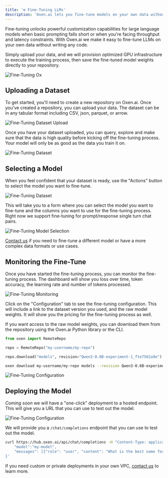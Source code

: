 ```yaml
---
title: '⚙️ Fine-Tuning LLMs'
description: 'Oxen.ai lets you fine-tune models on your own data without writing any code.'
---
```


Fine-tuning unlocks powerful customization capabilities for large language models when basic prompting falls short or when you're facing throughput and latency constraints. With Oxen.ai we make it easy to fine-tune LLMs on your own data without writing any code. 

Simply upload your data, and we will provision optimized GPU infrastructure to execute the training process, then save the fine-tuned model weights directly to your repository.

![Fine-Tuning Ox](/images/fine-tune-ox.jpg)

## Uploading a Dataset

To get started, you'll need to create a new repository on Oxen.ai. Once you've created a repository, you can upload your data. The dataset can be in any tabular format including CSV, json, parquet, or arrow.

![Fine-Tuning Dataset Upload](/images/fine-tune-upload-file.png)

Once you have your dataset uploaded, you can query, explore and make sure that the data is high quality before kicking off the fine-tuning process. Your model will only be as good as the data you train it on.

![Fine-Tuning Dataset](/images/fine-tune-dataset.png)

## Selecting a Model

When you feel confident that your dataset is ready, use the "Actions" button to select the model you want to fine-tune.

![Fine-Tuning Dataset](/images/fine-tune-actions.png)

This will take you to a form where you can select the model you want to fine-tune and the columns you want to use for the fine-tuning process. Right now we support fine-tuning for prompt/response single turn chat pairs.

![Fine-Tuning Model Selection](/images/fine-tune-model-selection.png)

[Contact us](https://airtable.com/appDW4XBL7qTihmwi/shrQF72gHTJw8zvie) if you need to fine-tune a different model or have a more complex data formats or use cases.

## Monitoring the Fine-Tune

Once you have started the fine-tuning process, you can monitor the fine-tuning process. The dashboard will show you loss over time, token accuracy, the learning rate and number of tokens processed.

![Fine-Tuning Monitoring](/images/fine-tune-monitoring.png)

Click on the "Configuration" tab to see the fine-tuning configuration. This will include a link to the dataset version you used, and the raw model weights. It will show you the pricing for the fine-tuning process as well.

If you want access to the raw model weights, you can download them from the repository using the Oxen.ai Python library or the CLI.

<CodeGroup>

```python Python
from oxen import RemoteRepo

repo = RemoteRepo("my-username/my-repo")

repo.download("models", revision="Qwen3-0.6B-experiment-1_fte7562a9e")
```

```bash CLI
oxen download my-username/my-repo models --revision Qwen3-0.6B-experiment-1_fte7562a9e
```

</CodeGroup>

![Fine-Tuning Configuration](/images/fine-tune-model-weights.png)


## Deploying the Model



*Coming soon* we will have a "one-click" deployment to a hosted endpoint. This will give you a URL that you can use to test out the model.

![Fine-Tuning Configuration](/images/fine-tune-deploy-model.png)

We will provide you a `/chat/completions` endpoint that you can use to test out the model.

```bash
curl https://hub.oxen.ai/api/chat/completions -H "Content-Type: application/json" -d '{
    "model":"my-model",
    "messages": [{"role": "user", "content": "What is the best name for a friendly ox?"}],
}'
```

If you need custom or private deployments in your own VPC, [contact us](https://airtable.com/appDW4XBL7qTihmwi/shrQF72gHTJw8zvie) to learn more.